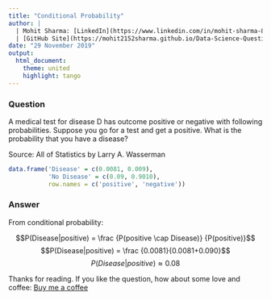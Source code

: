 ```yaml
---
title: "Conditional Probability"
author: |
  | Mohit Sharma: [LinkedIn](https://www.linkedin.com/in/mohit-sharma-82030487/), [Twitter](https://twitter.com/mohitsh48631107)
  | [GitHub Site](https://mohit2152sharma.github.io/Data-Science-Question-A-Day/), [Repository](https://github.com/mohit2152sharma/Data-Science-Question-A-Day)
date: "29 November 2019"
output: 
  html_document:
    theme: united
    highlight: tango
---
```


### Question

A medical test for disease D has outcome positive or negative with following probabilities. Suppose you go for a test and get a positive. What is the probability that you have a disease?

Source: All of Statistics by Larry A. Wasserman

```r

data.frame('Disease' = c(0.0081, 0.009),
           'No Disease' = c(0.09, 0.9010),
           row.names = c('positive', 'negative'))

```


### Answer

From conditional probability:

$$P(Disease|positive) = \frac {P(positive \cap Disease)} {P(positive)}$$
$$P(Disease|positive) = \frac {0.0081}{0.0081+0.090}$$
$$P(Disease|positive) \approx 0.08$$

Thanks for reading. If you like the question, how about some love and coffee: <a href='https://www.buymeacoffee.com/NgFs2zX'>Buy me a coffee</a>